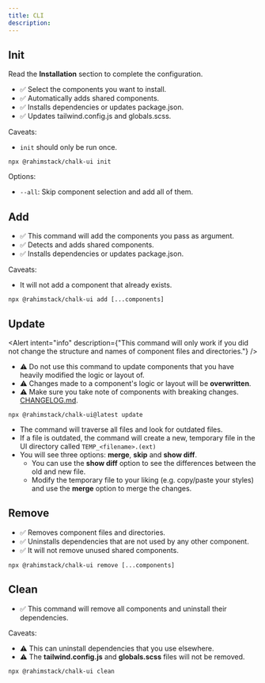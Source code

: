 ```yaml
---
title: CLI
description:
---
```


## Init

Read the **Installation** section to complete the configuration.

- ✅ Select the components you want to install.
- ✅ Automatically adds shared components.
- ✅ Installs dependencies or updates package.json.
- ✅ Updates tailwind.config.js and globals.scss.


Caveats:
- `init` should only be run once.

```shell
npx @rahimstack/chalk-ui init
```

Options:
- `--all`: Skip component selection and add all of them.

## Add

- ✅ This command will add the components you pass as argument.
- ✅ Detects and adds shared components.
- ✅ Installs dependencies or updates package.json.

Caveats:
- It will not add a component that already exists.

```shell
npx @rahimstack/chalk-ui add [...components]
```

## Update

<Alert
    intent="info"
    description={"This command will only work if you did not change the structure and names of component files and directories."}
/>

- ⚠️ Do not use this command to update components that you have heavily modified the logic or layout of.
- ⚠️ Changes made to a component's logic or layout will be **overwritten**.
- ⚠️ Make sure you take note of components with breaking changes. [CHANGELOG.md](/docs/changelog).

```shell
npx @rahimstack/chalk-ui@latest update
```

- The command will traverse all files and look for outdated files.
- If a file is outdated, the command will create a new, temporary file in the UI directory called `TEMP_<filename>.(ext)`
- You will see three options: **merge**, **skip** and **show diff**.
    - You can use the **show diff** option to see the differences between the old and new file.
    - Modify the temporary file to your liking (e.g. copy/paste your styles) and use the **merge** option to merge the changes.

## Remove

- ✅ Removes component files and directories.
- ✅ Uninstalls dependencies that are not used by any other component.
- ✅ It will not remove unused shared components.

```shell
npx @rahimstack/chalk-ui remove [...components]
```

## Clean

- ✅ This command will remove all components and uninstall their dependencies.

Caveats:
- ⚠️ This can uninstall dependencies that you use elsewhere.
- ⚠️ The **tailwind.config.js** and **globals.scss** files will not be removed.

```shell
npx @rahimstack/chalk-ui clean
```
